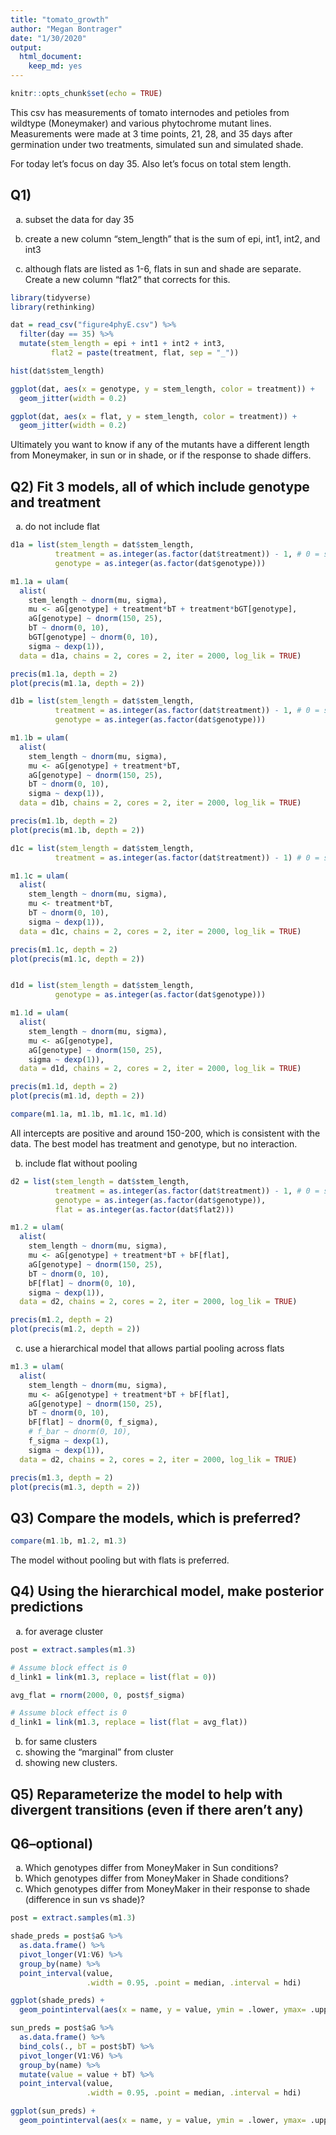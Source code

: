 ```yaml
---
title: "tomato_growth"
author: "Megan Bontrager"
date: "1/30/2020"
output: 
  html_document: 
    keep_md: yes
---
```


```r
knitr::opts_chunk$set(echo = TRUE)

```

This csv has measurements of tomato internodes and petioles from wildtype (Moneymaker) and various phytochrome mutant lines.  Measurements were made at 3 time points, 21, 28, and 35 days after germination under two treatments, simulated sun and simulated shade.

For today let's focus on day 35.  Also let's focus on total stem length.

## Q1)

a) subset the data for day 35

b) create a new column "stem_length" that is the sum of epi, int1, int2, and int3

c) although flats are listed as 1-6, flats in sun and shade are separate. Create a new column "flat2" that corrects for this.

```r

library(tidyverse)
library(rethinking)

dat = read_csv("figure4phyE.csv") %>% 
  filter(day == 35) %>% 
  mutate(stem_length = epi + int1 + int2 + int3,
         flat2 = paste(treatment, flat, sep = "_"))

hist(dat$stem_length)

ggplot(dat, aes(x = genotype, y = stem_length, color = treatment)) + 
  geom_jitter(width = 0.2)

ggplot(dat, aes(x = flat, y = stem_length, color = treatment)) + 
  geom_jitter(width = 0.2)

```


Ultimately you want to know if any of the mutants have a different length from Moneymaker, in sun or in shade, or if the response to shade differs.

## Q2) Fit 3 models, all of which include genotype and treatment

a) do not include flat

```r

d1a = list(stem_length = dat$stem_length, 
          treatment = as.integer(as.factor(dat$treatment)) - 1, # 0 = shade, 1 = sun
          genotype = as.integer(as.factor(dat$genotype)))

m1.1a = ulam(
  alist(
    stem_length ~ dnorm(mu, sigma),
    mu <- aG[genotype] + treatment*bT + treatment*bGT[genotype],
    aG[genotype] ~ dnorm(150, 25),
    bT ~ dnorm(0, 10),
    bGT[genotype] ~ dnorm(0, 10),
    sigma ~ dexp(1)),
  data = d1a, chains = 2, cores = 2, iter = 2000, log_lik = TRUE)

precis(m1.1a, depth = 2)
plot(precis(m1.1a, depth = 2))

d1b = list(stem_length = dat$stem_length, 
          treatment = as.integer(as.factor(dat$treatment)) - 1, # 0 = shade, 1 = sun
          genotype = as.integer(as.factor(dat$genotype)))

m1.1b = ulam(
  alist(
    stem_length ~ dnorm(mu, sigma),
    mu <- aG[genotype] + treatment*bT,
    aG[genotype] ~ dnorm(150, 25),
    bT ~ dnorm(0, 10),
    sigma ~ dexp(1)),
  data = d1b, chains = 2, cores = 2, iter = 2000, log_lik = TRUE)

precis(m1.1b, depth = 2)
plot(precis(m1.1b, depth = 2))

d1c = list(stem_length = dat$stem_length, 
          treatment = as.integer(as.factor(dat$treatment)) - 1) # 0 = shade, 1 = sun

m1.1c = ulam(
  alist(
    stem_length ~ dnorm(mu, sigma),
    mu <- treatment*bT,
    bT ~ dnorm(0, 10),
    sigma ~ dexp(1)),
  data = d1c, chains = 2, cores = 2, iter = 2000, log_lik = TRUE)

precis(m1.1c, depth = 2)
plot(precis(m1.1c, depth = 2))


d1d = list(stem_length = dat$stem_length, 
          genotype = as.integer(as.factor(dat$genotype)))

m1.1d = ulam(
  alist(
    stem_length ~ dnorm(mu, sigma),
    mu <- aG[genotype],
    aG[genotype] ~ dnorm(150, 25),
    sigma ~ dexp(1)),
  data = d1d, chains = 2, cores = 2, iter = 2000, log_lik = TRUE)

precis(m1.1d, depth = 2)
plot(precis(m1.1d, depth = 2))

compare(m1.1a, m1.1b, m1.1c, m1.1d)

```

All intercepts are positive and around 150-200, which is consistent with the data.
The best model has treatment and genotype, but no interaction.


b) include flat without pooling

```r


d2 = list(stem_length = dat$stem_length, 
          treatment = as.integer(as.factor(dat$treatment)) - 1, # 0 = shade, 1 = sun
          genotype = as.integer(as.factor(dat$genotype)),
          flat = as.integer(as.factor(dat$flat2)))

m1.2 = ulam(
  alist(
    stem_length ~ dnorm(mu, sigma),
    mu <- aG[genotype] + treatment*bT + bF[flat],
    aG[genotype] ~ dnorm(150, 25),
    bT ~ dnorm(0, 10),
    bF[flat] ~ dnorm(0, 10),
    sigma ~ dexp(1)),
  data = d2, chains = 2, cores = 2, iter = 2000, log_lik = TRUE)

precis(m1.2, depth = 2)
plot(precis(m1.2, depth = 2))
```

c) use a hierarchical model that allows partial pooling across flats

```r

m1.3 = ulam(
  alist(
    stem_length ~ dnorm(mu, sigma),
    mu <- aG[genotype] + treatment*bT + bF[flat],
    aG[genotype] ~ dnorm(150, 25),
    bT ~ dnorm(0, 10),
    bF[flat] ~ dnorm(0, f_sigma),
    # f_bar ~ dnorm(0, 10),
    f_sigma ~ dexp(1),
    sigma ~ dexp(1)),
  data = d2, chains = 2, cores = 2, iter = 2000, log_lik = TRUE)

precis(m1.3, depth = 2)
plot(precis(m1.3, depth = 2))

```



## Q3) Compare the models, which is preferred?

```r

compare(m1.1b, m1.2, m1.3)

```

The model without pooling but with flats is preferred. 

## Q4) Using the hierarchical model, make posterior predictions
a) for average cluster

```r

post = extract.samples(m1.3)

# Assume block effect is 0
d_link1 = link(m1.3, replace = list(flat = 0))

avg_flat = rnorm(2000, 0, post$f_sigma)

# Assume block effect is 0
d_link1 = link(m1.3, replace = list(flat = avg_flat))

```


b) for same clusters
c) showing the "marginal" from cluster
d) showing new clusters.

## Q5) Reparameterize the model to help with divergent transitions (even if there aren't any)

## Q6--optional)
a) Which genotypes differ from MoneyMaker in Sun conditions?
b) Which genotypes differ from MoneyMaker in Shade conditions?
c) Which genotypes differ from MoneyMaker in their response to shade (difference in sun vs shade)?

```r
post = extract.samples(m1.3)

shade_preds = post$aG %>% 
  as.data.frame() %>% 
  pivot_longer(V1:V6) %>% 
  group_by(name) %>%
  point_interval(value, 
                 .width = 0.95, .point = median, .interval = hdi)

ggplot(shade_preds) +
  geom_pointinterval(aes(x = name, y = value, ymin = .lower, ymax= .upper))

sun_preds = post$aG %>% 
  as.data.frame() %>% 
  bind_cols(., bT = post$bT) %>% 
  pivot_longer(V1:V6) %>% 
  group_by(name) %>%
  mutate(value = value + bT) %>% 
  point_interval(value, 
                 .width = 0.95, .point = median, .interval = hdi)

ggplot(sun_preds) +
  geom_pointinterval(aes(x = name, y = value, ymin = .lower, ymax= .upper))


```

